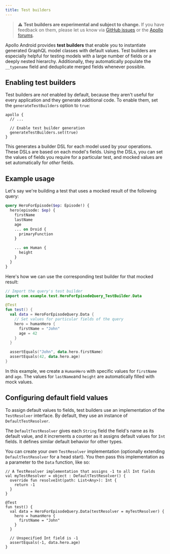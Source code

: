 ```yaml
---
title: Test builders
---
```


> ⚠️ **Test builders are experimental and subject to change.** If you have feedback on them, please let us know via [GitHub issues](https://github.com/apollographql/apollo-android/issues/new?assignees=&labels=Type%3A+Bug&template=bug_report.md&title=[Test%20Builders]) or the [Apollo forums](https://community.apollographql.com/).

Apollo Android provides **test builders** that enable you to instantiate generated GraphQL model classes with default values. Test builders are especially helpful for testing models with a large number of fields or a deeply nested hierarchy. Additionally, they automatically populate the `__typename` field and deduplicate merged fields whenever possible.

## Enabling test builders

Test builders are _not_ enabled by default, because they aren't useful for every application and they generate additional code. To enable them, set the `generateTestBuilders` option to `true`:

```kotlin:title=build.gradle[.kts]
apollo {
  // ...

  // Enable test builder generation
  generateTestBuilders.set(true)
}
```

This generates a builder DSL for each model used by your operations. These DSLs are based on each model's fields. Using the DSLs, you can set the values of fields you require for a particular test, and mocked values are set automatically for _other_ fields.

## Example usage

Let's say we're building a test that uses a mocked result of the following query:

```graphql
query HeroForEpisode($ep: Episode!) {
  hero(episode: $ep) {
    firstName
    lastName
    age
    ... on Droid {
      primaryFunction
    }

    ... on Human {
      height
    }
  }
}
```

Here's how we can use the corresponding test builder for that mocked result:

```kotlin
// Import the query's test builder
import com.example.test.HeroForEpisodeQuery_TestBuilder.Data

@Test
fun test() {
  val data = HeroForEpisodeQuery.Data {
    // Set values for particular fields of the query
    hero = humanHero {
      firstName = "John"
      age = 42
    }
  }

  assertEquals("John", data.hero.firstName)
  assertEquals(42, data.hero.age)
}
```

In this example, we create a `HumanHero` with specific values for `firstName` and `age`. The values for `lastName`and `height` are automatically filled with mock values.

## Configuring default field values

To assign default values to fields, test builders use an implementation of the `TestResolver` interface. By default, they use an instance of `DefaultTestResolver`.

The `DefaultTestResolver` gives each `String` field the field's name as its default value, and it increments a counter as it assigns default values for `Int` fields. It defines similar default behavior for other types.

You can create your _own_ `TestResolver` implementation (optionally extending `DefaultTestResolver` for a head start). You then pass this implementation as a parameter to the `Data` function, like so:

```kotlin{10}
// A TestResolver implementation that assigns -1 to all Int fields
val myTestResolver = object : DefaultTestResolver() {
  override fun resolveInt(path: List<Any>): Int {
    return -1
  }
}

@Test
fun test() {
  val data = HeroForEpisodeQuery.Data(testResolver = myTestResolver) {
    hero = humanHero {
      firstName = "John"
    }
  }

  // Unspecified Int field is -1
  assertEquals(-1, data.hero.age)
}
```
